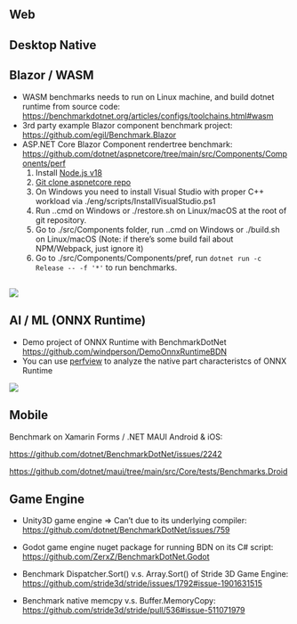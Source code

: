 ## Web

## Desktop Native

## Blazor / WASM {.smaller .scrollable}

* WASM benchmarks needs to run on Linux machine, and build dotnet runtime from source code:  
  <https://benchmarkdotnet.org/articles/configs/toolchains.html#wasm>
* 3rd party example Blazor component benchmark project:  
  <https://github.com/egil/Benchmark.Blazor>
* ASP.NET Core Blazor Component rendertree benchmark:  
  <https://github.com/dotnet/aspnetcore/tree/main/src/Components/Components/perf>
	1. Install [Node.js v18](https://linux.how2shout.com/3-ways-to-install-nodejs-npm-on-ubuntu-22-04-lts-jammy)
	2. [Git clone aspnetcore repo](https://github.com/dotnet/aspnetcore/issues/54938#issuecomment-2040544249)
	3. On Windows you need to install Visual Studio with proper C++ workload via ./eng/scripts/InstallVisualStudio.ps1
	4. Run .\restore.cmd on Windows or ./restore.sh on Linux/macOS at the root of git repository.
	5. Go to ./src/Components folder, run .\build.cmd on Windows or ./build.sh on Linux/macOS (Note: if there's some build fail about NPM/Webpack, just ignore it)
	6. Go to ./src/Components/Components/pref, run `dotnet run -c Release -- -f '*'` to run benchmarks. 

## {.scrollable}

![]({{< meta bdn_2_prefix >}}/pics/Blazor_rendertree_benchmark.png){.r-stretch}

## AI / ML (ONNX Runtime)

* Demo project of ONNX Runtime with BenchmarkDotNet  
  <https://github.com/windperson/DemoOnnxRuntimeBDN>
* You can use [perfview](https://github.com/microsoft/perfview) to analyze the native part characteristcs of ONNX Runtime

![]({{< meta bdn_2_prefix >}}/pics/ONNX_runtime_screen_shot.png)

## Mobile

Benchmark on Xamarin Forms / .NET MAUI Android & iOS:

<https://github.com/dotnet/BenchmarkDotNet/issues/2242>

<https://github.com/dotnet/maui/tree/main/src/Core/tests/Benchmarks.Droid>

## Game Engine

* Unity3D game engine => Can't due to its underlying compiler:  
  <https://github.com/dotnet/BenchmarkDotNet/issues/759>

* Godot game  engine nuget package for running BDN on its C# script:  
  <https://github.com/ZerxZ/BenchmarkDotNet.Godot>

* Benchmark Dispatcher.Sort() v.s. Array.Sort() of Stride 3D Game Engine:  
  <https://github.com/stride3d/stride/issues/1792#issue-1901631515>

* Benchmark native memcpy v.s. Buffer.MemoryCopy:  
  <https://github.com/stride3d/stride/pull/536#issue-511071979>




